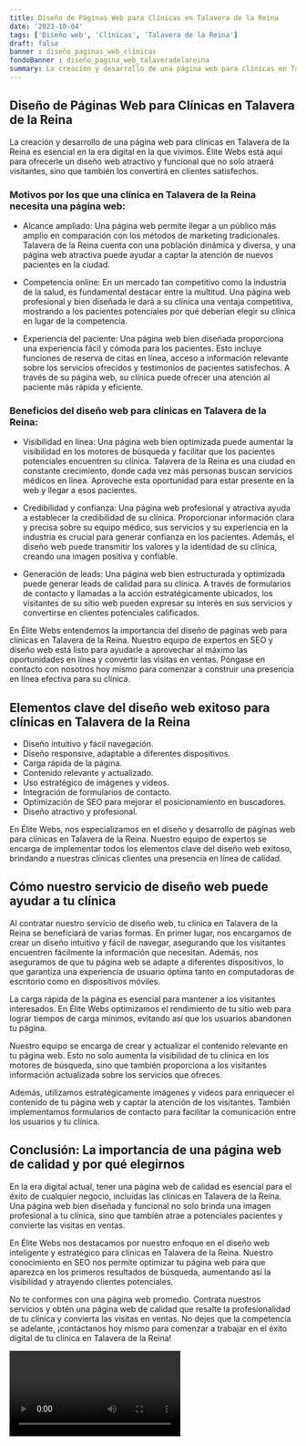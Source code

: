 ```yaml
---
title: Diseño de Páginas Web para Clínicas en Talavera de la Reina
date: '2023-10-04'
tags: ['Diseño web', 'Clínicas', 'Talavera de la Reina']
draft: false
banner : diseño_paginas_web_clínicas
fondoBanner : diseño_pagina_web_talaveradelareina
summary: La creación y desarrollo de una página web para clínicas en Talavera de la Reina es esencial en la era digital en la que vivimos. Élite Webs está aquí para ofrecerle un diseño web atractivo y funcional que no solo atraerá visitantes, sino que también los convertirá en clientes satisfechos.
---
```


## Diseño de Páginas Web para Clínicas en Talavera de la Reina

La creación y desarrollo de una página web para clínicas en Talavera de la Reina es esencial en la era digital en la que vivimos. Élite Webs está aquí para ofrecerle un diseño web atractivo y funcional que no solo atraerá visitantes, sino que también los convertirá en clientes satisfechos.

### Motivos por los que una clínica en Talavera de la Reina necesita una página web:

- Alcance ampliado: Una página web permite llegar a un público más amplio en comparación con los métodos de marketing tradicionales. Talavera de la Reina cuenta con una población dinámica y diversa, y una página web atractiva puede ayudar a captar la atención de nuevos pacientes en la ciudad.

- Competencia online: En un mercado tan competitivo como la industria de la salud, es fundamental destacar entre la multitud. Una página web profesional y bien diseñada le dará a su clínica una ventaja competitiva, mostrando a los pacientes potenciales por qué deberían elegir su clínica en lugar de la competencia.

- Experiencia del paciente: Una página web bien diseñada proporciona una experiencia fácil y cómoda para los pacientes. Esto incluye funciones de reserva de citas en línea, acceso a información relevante sobre los servicios ofrecidos y testimonios de pacientes satisfechos. A través de su página web, su clínica puede ofrecer una atención al paciente más rápida y eficiente.

### Beneficios del diseño web para clínicas en Talavera de la Reina:

- Visibilidad en línea: Una página web bien optimizada puede aumentar la visibilidad en los motores de búsqueda y facilitar que los pacientes potenciales encuentren su clínica. Talavera de la Reina es una ciudad en constante crecimiento, donde cada vez más personas buscan servicios médicos en línea. Aproveche esta oportunidad para estar presente en la web y llegar a esos pacientes.

- Credibilidad y confianza: Una página web profesional y atractiva ayuda a establecer la credibilidad de su clínica. Proporcionar información clara y precisa sobre su equipo médico, sus servicios y su experiencia en la industria es crucial para generar confianza en los pacientes. Además, el diseño web puede transmitir los valores y la identidad de su clínica, creando una imagen positiva y confiable.

- Generación de leads: Una página web bien estructurada y optimizada puede generar leads de calidad para su clínica. A través de formularios de contacto y llamadas a la acción estratégicamente ubicados, los visitantes de su sitio web pueden expresar su interés en sus servicios y convertirse en clientes potenciales calificados.

En Élite Webs entendemos la importancia del diseño de páginas web para clínicas en Talavera de la Reina. Nuestro equipo de expertos en SEO y diseño web está listo para ayudarle a aprovechar al máximo las oportunidades en línea y convertir las visitas en ventas. Póngase en contacto con nosotros hoy mismo para comenzar a construir una presencia en línea efectiva para su clínica.

<GifSeo />

<Cta />

## Elementos clave del diseño web exitoso para clínicas en Talavera de la Reina

- Diseño intuitivo y fácil navegación.
- Diseño responsive, adaptable a diferentes dispositivos.
- Carga rápida de la página.
- Contenido relevante y actualizado.
- Uso estratégico de imágenes y videos.
- Integración de formularios de contacto.
- Optimización de SEO para mejorar el posicionamiento en buscadores.
- Diseño atractivo y profesional.

En Élite Webs, nos especializamos en el diseño y desarrollo de páginas web para clínicas en Talavera de la Reina. Nuestro equipo de expertos se encarga de implementar todos los elementos clave del diseño web exitoso, brindando a nuestras clínicas clientes una presencia en línea de calidad.

## Cómo nuestro servicio de diseño web puede ayudar a tu clínica

Al contratar nuestro servicio de diseño web, tu clínica en Talavera de la Reina se beneficiará de varias formas. En primer lugar, nos encargamos de crear un diseño intuitivo y fácil de navegar, asegurando que los visitantes encuentren fácilmente la información que necesitan. Además, nos aseguramos de que tu página web se adapte a diferentes dispositivos, lo que garantiza una experiencia de usuario óptima tanto en computadoras de escritorio como en dispositivos móviles.

La carga rápida de la página es esencial para mantener a los visitantes interesados. En Élite Webs optimizamos el rendimiento de tu sitio web para lograr tiempos de carga mínimos, evitando así que los usuarios abandonen tu página.

Nuestro equipo se encarga de crear y actualizar el contenido relevante en tu página web. Esto no solo aumenta la visibilidad de tu clínica en los motores de búsqueda, sino que también proporciona a los visitantes información actualizada sobre los servicios que ofreces.

Además, utilizamos estratégicamente imágenes y videos para enriquecer el contenido de tu página web y captar la atención de los visitantes. También implementamos formularios de contacto para facilitar la comunicación entre los usuarios y tu clínica.

## Conclusión: La importancia de una página web de calidad y por qué elegirnos

En la era digital actual, tener una página web de calidad es esencial para el éxito de cualquier negocio, incluidas las clínicas en Talavera de la Reina. Una página web bien diseñada y funcional no solo brinda una imagen profesional a tu clínica, sino que también atrae a potenciales pacientes y convierte las visitas en ventas.

En Élite Webs nos destacamos por nuestro enfoque en el diseño web inteligente y estratégico para clínicas en Talavera de la Reina. Nuestro conocimiento en SEO nos permite optimizar tu página web para que aparezca en los primeros resultados de búsqueda, aumentando así la visibilidad y atrayendo clientes potenciales.

No te conformes con una página web promedio. Contrata nuestros servicios y obtén una página web de calidad que resalte la profesionalidad de tu clínica y convierta las visitas en ventas. No dejes que la competencia se adelante, ¡contáctanos hoy mismo para comenzar a trabajar en el éxito digital de tu clínica en Talavera de la Reina!

<Video />

<CtaBot job='Clínicas' city='Talavera de la Reina'/>

<Gmaps query='Talavera de la Reina+españa+maps' />